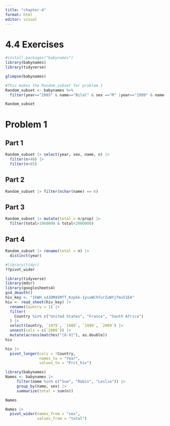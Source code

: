 ```yaml
---
title: "chapter-4"
format: html
editor: visual
---
```


# 4.4 Exercises

```r
#install.packages("babynames")
library(babynames)
library(tidyverse)
```

```r
glimpse(babynames)
```
```r
#This makes the Random_subset for problem 1
Random_subset <- babynames %>%
  filter(year=="2003" & name=="Bilal" & sex =="M" |year=="1999" & name=="Terria" & sex =="F" |year=="2010" & name=="Naziyah" & sex =="F" |year=="1989" & name=="Shawana" & sex =="F" |year=="1989" & name=="Jessi" & sex =="F" |year=="1928" & name=="Tillman" & sex =="M"|year=="1981" & name=="Leslee" & sex =="F" |year=="1981" & name=="Sherise" & sex =="F"|year=="1920" & name=="Marquerite" & sex =="F" |year=="1941" & name=="Lorraine" & sex =="M") 
```

```r
Random_subset
```

# Problem 1

## Part 1

```r
Random_subset |> select(year, sex, name, n) |>
  filter(n>40) |>
  filter(n<85)
```

## Part 2

```r
Random_subset |> filter(nchar(name) == 6)
```

## Part 3

```r
Random_subset |> mutate(total = n/prop) |>
  filter(total>1960000 & total<2000000)
```

## Part 4

```r
Random_subset |> rename(total = n) |>
  distinct(year)
```

```r
#library(tidyr)
??pivot_wider
```

```r
library(tidyverse)
library(mdsr)
library(googlesheets4)
gs4_deauth()
hiv_key <- "1kWH_xdJDM4SMfT_Kzpkk-1yuxWChfurZuWYjfmv51EA"
hiv <- read_sheet(hiv_key) |>
  rename(Country = 1) |>
  filter(
    Country %in% c("United States", "France", "South Africa")
  ) |>
  select(Country, `1979`, `1989`, `1999`, `2009`) |>
  unnest(cols = c(`2009`)) |>
  mutate(across(matches("[0-9]"), as.double))
hiv
```
```r
hiv |>
  pivot_longer(cols = !Country, 
               names_to = "Year", 
               values_to = "Prct_hiv")
```

```r
library(babynames)
Names <- babynames |>
     filter(name %in% c("Sue", "Robin", "Leslie")) |>
     group_by(name, sex) |>
     summarize(total = sum(n))

Names
```


```r

Names |>
  pivot_wider(names_from = "sex",
              values_from = "total")
```

